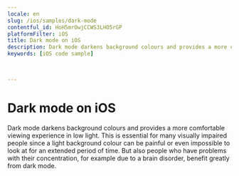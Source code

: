 ```yaml
---
locale: en
slug: /ios/samples/dark-mode
contentful_id: HoH5mrOwjCCWS3LHO5rGP
platformFilter: iOS
title: Dark mode on iOS
description: Dark mode darkens background colours and provides a more comfortable viewing experience in low light.
keywords: [iOS code sample]


	
---
```


# Dark mode on iOS

Dark mode darkens background colours and provides a more comfortable viewing experience in low light. This is essential for many visually impaired people since a light background colour can be painful or even impossible to look at for an extended period of time. But also people who have problems with their concentration, for example due to a brain disorder, benefit greatly from dark mode.

<CodeSample id="screen-dark-mode" locale="en" platform="ios"/>